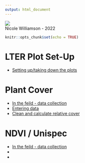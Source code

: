 ```yaml
---
output: html_document
---
```

<img src="Images/toolik_terrestrial_LTER_header.png" class="center">  
Nicole Williamson - 2022

```r
knitr::opts_chunk$set(echo = TRUE)
```

# LTER Plot Set-Up

* [Setting up/taking down the plots](Rmd/LTER_plot_setup.html) 

# Plant Cover   

* [In the feild - data collection](Rmd/Data_collection.html)  
* [Entering data](Rmd/data_entry.html)  
* [Clean and calculate relative cover](Rmd/clean_and_calculate_cover.html)

# NDVI / Unispec

* [In the feild - data collection]() 
* []()
* []()